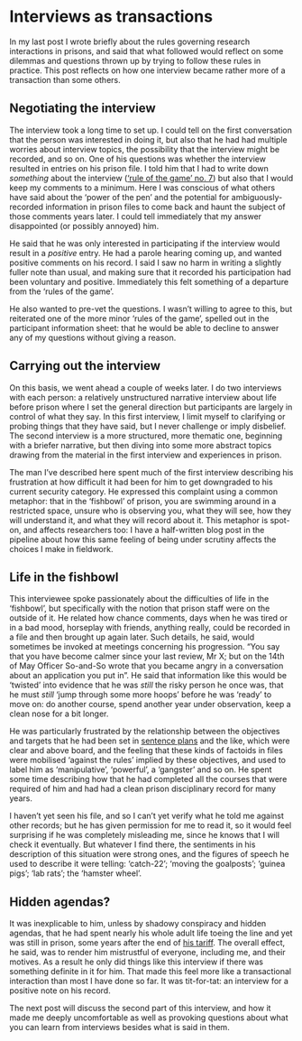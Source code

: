 # Interviews as transactions

In my last post I wrote briefly about the rules governing research interactions in prisons, and said that what followed would reflect on some dilemmas and questions thrown up by trying to follow these rules in practice. This post reflects on how one interview became rather more of a transaction than some others.

## Negotiating the interview

The interview took a long time to set up. I could tell on the first conversation that the person was interested in doing it, but also that he had had multiple worries about interview topics, the possibility that the interview might be recorded, and so on. One of his questions was whether the interview resulted in entries on his prison file. I told him that I had to write down *something* about the interview (['rule of the game' no. 7](https://changinginside.co.uk/?p=701)) but also that I would keep my comments to a minimum. Here I was conscious of what others have said about the 'power of the pen' and the potential for ambiguously-recorded information in prison files to come back and haunt the subject of those comments years later. I could tell immediately that my answer disappointed (or possibly annoyed) him.

He said that he was only interested in participating if the interview would result in a *positive* entry. He had a parole hearing coming up, and wanted positive comments on his record. I said I saw no harm in writing a slightly fuller note than usual, and making sure that it recorded his participation had been voluntary and positive. Immediately this felt something of a departure from the 'rules of the game'.

He also wanted to pre-vet the questions. I wasn't willing to agree to this, but reiterated one of the more minor 'rules of the game', spelled out in the participant information sheet: that he would be able to decline to answer any of my questions without giving a reason.

## Carrying out the interview

On this basis, we went ahead a couple of weeks later. I do two interviews with each person: a relatively unstructured narrative interview about life before prison where I set the general direction but participants are largely in control of what they say. In this first interview, I limit myself to clarifying or probing things that they have said, but I never challenge or imply disbelief. The second interview is a more structured, more thematic one, beginning with a briefer narrative, but then diving into some more abstract topics drawing from the material in the first interview and experiences in prison.

The man I've described here spent much of the first interview describing his frustration at how difficult it had been for him to get downgraded to his current security category. He expressed this complaint using a common metaphor: that in the 'fishbowl' of prison, you are swimming around in a restricted space, unsure who is observing you, what they will see, how they will understand it, and what they will record about it. This metaphor is spot-on, and affects researchers too: I have a half-written blog post in the pipeline about how this same feeling of being under scrutiny affects the choices I make in fieldwork.

## Life in the fishbowl

This interviewee spoke passionately about the difficulties of life in the 'fishbowl', but specifically with the notion that prison staff were on the outside of it. He related how chance comments, days when he was tired or in a bad mood, horseplay with friends, anything really, could be recorded in a file and then brought up again later. Such details, he said, would sometimes be invoked at meetings concerning his progression. "You say that you have become calmer since your last review, Mr X; but on the 14th of May Officer So-and-So wrote that you became angry in a conversation about an application you put in". He said that information like this would be 'twisted' into evidence that he was *still* the risky person he once was, that he must *still* 'jump through some more hoops' before he was 'ready' to move on: do another course, spend another year under observation, keep a clean nose for a bit longer.

He was particularly frustrated by the relationship between the objectives and targets that he had been set in [sentence plans](https://changinginside.co.uk/planning-serving-time/) and the like, which were clear and above board, and the feeling that these kinds of factoids in files were mobilised 'against the rules' implied by these objectives, and used to label him as 'manipulative', 'powerful', a 'gangster' and so on. He spent some time describing how that he had completed all the courses that were required of him and had had a clean prison disciplinary record for many years.

I haven't yet seen his file, and so I can't yet verify what he told me against other records; but he has given permission for me to read it, so it would feel surprising if he was completely misleading me, since he knows that I will check it eventually. But whatever I find there, the sentiments in his description of this situation were strong ones, and the figures of speech he used to describe it were telling: 'catch-22'; 'moving the goalposts'; 'guinea pigs'; 'lab rats'; the 'hamster wheel'.

## Hidden agendas?

It was inexplicable to him, unless by shadowy conspiracy and hidden agendas, that he had spent nearly his whole adult life toeing the line and yet was still in prison, some years after the end of [his tariff](https://changinginside.co.uk/what-is-a-life-sentence/). The overall effect, he said, was to render him mistrustful of everyone, including me, and their motives. As a result he only did things like this interview if there was something definite in it for him. That made this feel more like a transactional interaction than most I have done so far. It was tit-for-tat: an interview for a positive note on his record. 

The next post will discuss the second part of this interview, and how it made me deeply uncomfortable as well as provoking questions about what you can learn from interviews besides what is said in them.

